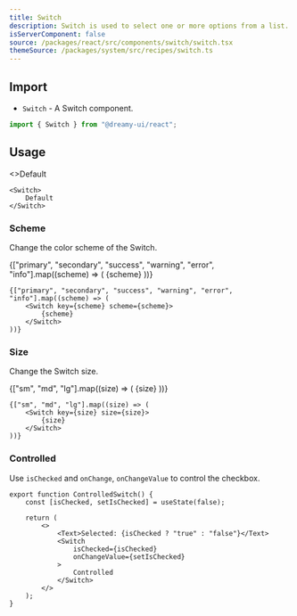 ```yaml
---
title: Switch
description: Switch is used to select one or more options from a list.
isServerComponent: false
source: /packages/react/src/components/switch/switch.tsx
themeSource: /packages/system/src/recipes/switch.ts
---
```


## Import

- `Switch` - A Switch component.

```jsx
import { Switch } from "@dreamy-ui/react";
```

## Usage

<Wrapper>
	<Switch>
		<>Default</>
	</Switch>
</Wrapper>

```tsx
<Switch>
	Default
</Switch>
```

### Scheme

Change the color scheme of the Switch.

<Wrapper>
	{["primary", "secondary", "success", "warning", "error", "info"].map((scheme) => (
		<Switch key={scheme} scheme={scheme} defaultChecked>
			{scheme}
		</Switch>
	))}
</Wrapper>

```tsx
{["primary", "secondary", "success", "warning", "error", "info"].map((scheme) => (
	<Switch key={scheme} scheme={scheme}>
		{scheme}
	</Switch>
))}
```

### Size

Change the Switch size.

<Wrapper>
	{["sm", "md", "lg"].map((size) => (
		<Switch key={size} size={size}>
			{size}
		</Switch>
	))}
</Wrapper>

```tsx
{["sm", "md", "lg"].map((size) => (
	<Switch key={size} size={size}>
		{size}
	</Switch>
))}
```

### Controlled

Use `isChecked` and `onChange`, `onChangeValue` to control the checkbox.

<Wrapper>
	<ControlledSwitch />
</Wrapper>

```tsx
export function ControlledSwitch() {
    const [isChecked, setIsChecked] = useState(false);

    return (
        <>
            <Text>Selected: {isChecked ? "true" : "false"}</Text>
            <Switch
                isChecked={isChecked}
                onChangeValue={setIsChecked}
            >
                Controlled
            </Switch>
        </>
    );
}
```
